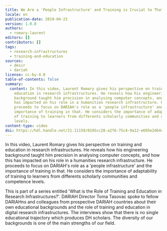 ```yaml
---
title: We Are a 'People Infrastructure' and Training is Crucial to That
locale: en
publication-date: 2019-04-23
version: 1.0.0
authors:
  - romary-laurent
editors: []
contributors: []
tags:
  - research-infrastructures
  - training-and-education
sources:
  - desir
  - dariah
license: cc-by-4.0
table-of-contents: false
summary:
  content: In this video, Laurent Romary gives his perspective on training and
    education in research infrastructures. He reveals how his engineering
    background taught him precision in analysing computer concepts, and how this
    has impacted on his role in a humanities research infrastructure. He
    proceeds to focus on DARIAH's role as a 'people infrastructure' and the
    importance of training in that. He considers the importance of adaptability
    of training to learners from differents scholarly communities and competence
    levels.
content-type: video
doi: https://hdl.handle.net/21.11159/0195cc28-a2f6-75c4-9a12-e695e2d64c91
---
```

In this video, Laurent Romary gives his perspective on training and education in research infrastructures. He reveals how his engineering background taught him precision in analysing computer concepts, and how this has impacted on his role in a humanities research infrastructure. He proceeds to focus on DARIAH's role as a 'people infrastructure' and the importance of training in that. He considers the importance of adaptability of training to learners from differents scholarly communities and competence levels.

This is part of a series entitled 'What is the Role of Training and Education in Research Infrastructures?'. DARIAH Director Toma Tasovac spoke to fellow DARIAHns and colleagues from prospective DARIAH countries about their own educational backgrounds and the role of training and education in digital research infrastructures. The interviews show that there is no single educational trajectory which produces DH scholars. The diversity of our backgrounds is one of the main strengths of our field.

<VideoCard provider="youtube" id="OqYJNUmhJzw" title="We Are a 'People Infrastructure' and Training is Crucial to That" image="/assets/content/assets/en/resources/hosted/we-are-a-people-infrastructure-and-training-is-crucial-to-that/romary-training.png" />
